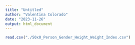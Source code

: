 ```yaml
---
title: "Untitled"
author: "Valentina Colorado"
date: "2023-11-26"
output: html_document
---
```


```r
read.csv("./50x0_Person_Gender_Height_Weight_Index.csv")
```

